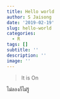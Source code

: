 ```yaml
---
title: Hello world
author: S Jaisong
date: '2019-02-19'
slug: hello-world
categories:
  - R
tags: []
subtitle: ''
description: ''
image: ''
---
```



> It is On

ไม่ลองก็ไม่รู้
